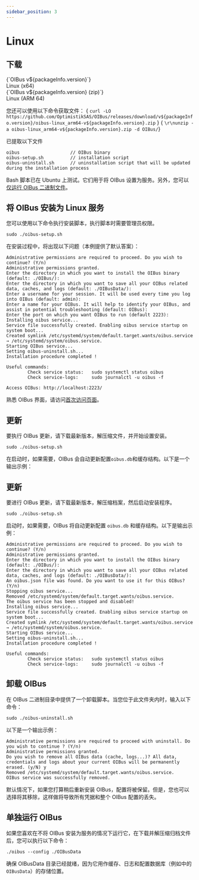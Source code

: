 ```yaml
---
sidebar_position: 3
---
```



# Linux
## 下载
<div style={{ display: "flex", justifyContent: "space-around" }}>
  <DownloadButton link={`https://github.com/OptimistikSAS/OIBus/releases/download/v${packageInfo.version}/oibus-linux_x64-v${packageInfo.version}.zip`}>
    <div>
      <div>{`OIBus v${packageInfo.version}`}</div>
      <div>Linux (x64)</div>
    </div>
  </DownloadButton>
  <DownloadButton link={`https://github.com/OptimistikSAS/OIBus/releases/download/v${packageInfo.version}/oibus-linux_arm64-v${packageInfo.version}.zip`}>
    <div>
      <div>{`OIBus v${packageInfo.version} (zip)`}</div>
      <div>Linux (ARM 64)</div>
    </div>
  </DownloadButton>
</div>

您还可以使用以下命令获取文件：
<CodeBlock>
  { `curl -LO https://github.com/OptimistikSAS/OIBus/releases/download/v${packageInfo.version}/oibus-linux_arm64-v${packageInfo.version}.zip` }
  { `\r\nunzip -a oibus-linux_arm64-v${packageInfo.version}.zip -d OIBus/`}
</CodeBlock>

已提取以下文件
```
oibus                   // OIBus binary
oibus-setup.sh          // installation script
oibus-uninstall.sh      // uninstallation script that will be updated during the installation process
```

Bash 脚本已在 Ubuntu 上测试。它们用于将 OIBus 设置为服务。另外，您可以[仅运行 OIBus 二进制文件](#单独运行-oibus)。

## 将 OIBus 安装为 Linux 服务
您可以使用以下命令执行安装脚本，执行脚本时需要管理员权限。

```
sudo ./oibus-setup.sh
```
在安装过程中，将出现以下问题（本例提供了默认答案）：
```
Administrative permissions are required to proceed. Do you wish to continue? (Y/n)
Administrative permissions granted.
Enter the directory in which you want to install the OIBus binary (default: ./OIBus/):
Enter the directory in which you want to save all your OIBus related data, caches, and logs (default: ./OIBusData/):
Enter a username for your session. It will be used every time you log into OIBus (default: admin):
Enter a name for your OIBus. It will help to identify your OIBus, and assist in potential troubleshooting (default: OIBus):
Enter the port on which you want OIBus to run (default 2223):
Installing oibus service...
Service file successfully created. Enabling oibus service startup on system boot...
Created symlink /etc/systemd/system/default.target.wants/oibus.service → /etc/systemd/system/oibus.service.
Starting OIBus service...
Setting oibus-uninstall.sh...
Installation procedure completed !

Useful commands:
        Check service status:   sudo systemctl status oibus
        Check service-logs:     sudo journalctl -u oibus -f

Access OIBus: http://localhost:2223/
```
熟悉 OIBus 界面，请访问[首次访问页面](./first-access.mdx)。

## 更新
要执行 OIBus 更新，请下载最新版本，解压缩文件，并开始设置安装。

```
sudo ./oibus-setup.sh
```

在启动时，如果需要，OIBus 会自动更新配置`oibus.db`和缓存结构。以下是一个输出示例：

## 更新
要进行 OIBus 更新，请下载最新版本，解压缩档案，然后启动安装程序。


```
sudo ./oibus-setup.sh
```

启动时，如果需要，OIBus 将自动更新配置 `oibus.db` 和缓存结构。以下是输出示例：

```
Administrative permissions are required to proceed. Do you wish to continue? (Y/n)
Administrative permissions granted.
Enter the directory in which you want to install the OIBus binary (default: ./OIBus/):
Enter the directory in which you want to save all your OIBus related data, caches, and logs (default: ./OIBusData/):
An oibus.json file was found. Do you want to use it for this OIBus? (Y/n)
Stopping oibus service...
Removed /etc/systemd/system/default.target.wants/oibus.service.
The oibus service has been stopped and disabled!
Installing oibus service...
Service file successfully created. Enabling oibus service startup on system boot...
Created symlink /etc/systemd/system/default.target.wants/oibus.service → /etc/systemd/system/oibus.service.
Starting OIBus service...
Setting oibus-uninstall.sh...
Installation procedure completed !

Useful commands:
        Check service status:   sudo systemctl status oibus
        Check service-logs:     sudo journalctl -u oibus -f
```
## 卸载 OIBus
在 OIBus 二进制目录中提供了一个卸载脚本。当您位于此文件夹内时，输入以下命令：

```
sudo ./oibus-uninstall.sh
```
以下是一个输出示例：
```
Administrative permissions are required to proceed with uninstall. Do you wish to continue ? (Y/n)
Administrative permissions granted.
Do you wish to remove all OIBus data (cache, logs...)? All data, credentials and logs about your current OIBus will be permanently erased. (y/N) y
Removed /etc/systemd/system/default.target.wants/oibus.service.
OIBus service was successfully removed.
```
默认情况下，如果您打算稍后重新安装 OIBus，配置将被保留。但是，您也可以选择将其移除，这样做将导致所有凭据和整个 OIBus 配置的丢失。

## 单独运行 OIBus
如果您喜欢在不将 OIBus 安装为服务的情况下运行它，在下载并解压缩归档文件后，您可以执行以下命令：

```
./oibus --config ./OIBusData
```
确保 OIBusData 目录已经就绪，因为它用作缓存、日志和配置数据库（例如中的 `OIBusData`）的存储位置。
